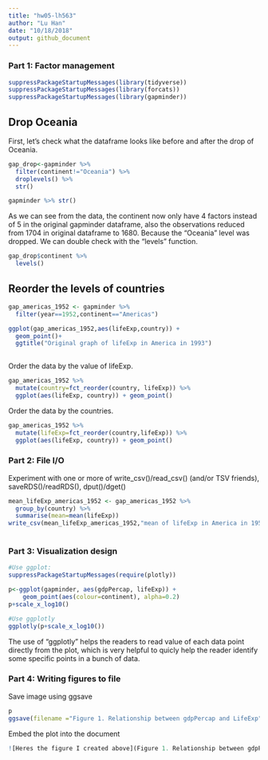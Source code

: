 ```yaml
---
title: "hw05-lh563"
author: "Lu Han"
date: "10/18/2018"
output: github_document
---
```


### Part 1: Factor management
```r

suppressPackageStartupMessages(library(tidyverse))
suppressPackageStartupMessages(library(forcats))
suppressPackageStartupMessages(library(gapminder))

```

## Drop Oceania
First, let's check what the dataframe looks like before and after the drop of Oceania.
```r
gap_drop<-gapminder %>% 
  filter(continent!="Oceania") %>% 
  droplevels() %>% 
  str()

```
```r
gapminder %>% str()
```

As we can see from the data, the continent now only have 4 factors instead of 5 in the original gapminder dataframe, also the observations reduced from 1704 in original dataframe to 1680. Because the "Oceania" level was dropped.
We can double check with the "levels" function.
```r
gap_drop$continent %>% 
  levels()
```

## Reorder the levels of countries
```r

gap_americas_1952 <- gapminder %>% 
  filter(year==1952,continent=="Americas")

ggplot(gap_americas_1952,aes(lifeExp,country)) +
  geom_point()+
  ggtitle("Original graph of lifeExp in America in 1993")
  
```
Order the data by the value of lifeExp.
```r
gap_americas_1952 %>% 
  mutate(country=fct_reorder(country, lifeExp)) %>% 
  ggplot(aes(lifeExp, country)) + geom_point()
```

Order the data by the countries.
```r
gap_americas_1952 %>% 
  mutate(lifeExp=fct_reorder(country,lifeExp)) %>% 
  ggplot(aes(lifeExp, country)) + geom_point()
```
### Part 2: File I/O
Experiment with one or more of write_csv()/read_csv() (and/or TSV friends), saveRDS()/readRDS(), dput()/dget()
```r
mean_lifeExp_americas_1952 <- gap_americas_1952 %>% 
  group_by(country) %>% 
  summarise(mean=mean(lifeExp))
write_csv(mean_lifeExp_americas_1952,"mean of lifeExp in America in 1952")
  
```

### Part 3: Visualization design
```r
#Use ggplot:
suppressPackageStartupMessages(require(plotly))

p<-ggplot(gapminder, aes(gdpPercap, lifeExp)) +
    geom_point(aes(colour=continent), alpha=0.2)
p+scale_x_log10() 


```
```r
#Use ggplotly
ggplotly(p+scale_x_log10())
```
The use of "ggplotly" helps the readers to read value of each data point directly from the plot, which is very helpful to quicly help the reader identify some specific points in a bunch of data.


### Part 4: Writing figures to file
Save image using ggsave
```r
p
ggsave(filename ="Figure 1. Relationship between gdpPercap and LifeExp",plot=p,device = png,width = 40, height = 40, units = "cm")
```
Embed the plot into the document
```r
![Heres the figure I created above](Figure 1. Relationship between gdpPercap and LifeExp.png)
```

